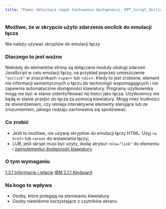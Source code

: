 ```yaml
---
title: "Pomoc dotycząca reguł testowania dostępności: RPT_Script_OnclickHTML2"
---
```


<div className="toolHelp">
<Row>
<Column colLg={16} colMd={8} colSm={4} className="toolHead">

### Możliwe, że w skrypcie użyto zdarzenia onclick do emulacji łącza

<div id="locLevel"></div>

Nie należy używać skryptów do emulacji łączy

</Column>
</Row>
<Row>
<Column colLg={11} colMd={5} colSm={4} className="toolMain">

### Dlaczego to jest ważne

Niekiedy do elementów strony są dołączane moduły obsługi zdarzeń JavaScript w celu emulacji łączy, na przykład poprzez umieszczenie `"onclick"` w znacznikach &lt;`span`&gt; lub &lt;`div`&gt;. Kiedy to jest zrobione, element nie informacji semantycznych o łączu do technologii wspomagających i nie zapewnia automatycznie dostępności klawiatury. Programy uzytkownika mogą nie być w stanie zidentyfikować tej treści jako łącza. Użytkownicy nie będą w stanie przejść do łącza za pomocą klawiatury. Mogą mieć trudności ze stwierdzeniem, czy istnieja interaktywne elementy sterujące lub ze zrozumieniem, jakiego rodzaju zachowania się spodziewać.


<div id="locSnippet"></div>

### Co zrobić

 * Jeśli to możliwe, nie używaj skryptów do emulacji łączy HTML. Użyj `<a href>` lub `<area>` do wstawiania łączy;
 * LUB, jeśli skrypt musi być użyty, dodaj atrybut `role="link"` do elementu i [zaimplementuj dostępność klawiatury](https://www.ibm.com/able/guidelines/ci162/keyboard.html).


</Column>
<Column colLg={5} colMd={3} colSm={4} className="toolLeft">

### O tym wymaganiu

[1.3.1 Informacje i relacje](http://www.ibm.com/able/guidelines/ci162/info_and_relationships.html)
[IBM 2.1.1 Keyboard](https://www.ibm.com/able/guidelines/ci162/keyboard.html)

### Na kogo to wpływa

 * Osoby, które polegają na sterowaniu klawiaturą
 * Osoby niewidome korzystające z czytników ekranu

</Column>
</Row>
</div>

